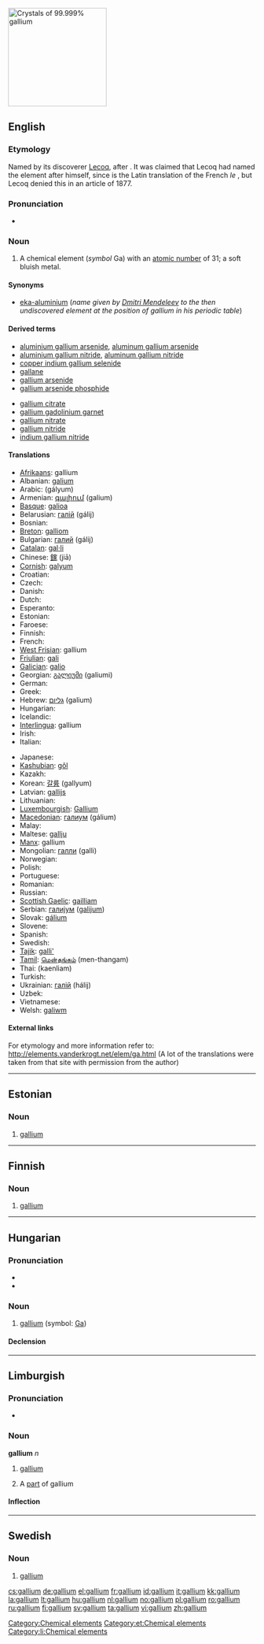 [[Image:Gallium1 640x480.jpg|200px|thumb|Crystals of 99.999% gallium]]
{{also|Gallium}}
==English==
{{elements|Ga|zinc|Zn|germanium|Ge}}
{{wikipedia}}

===Etymology===
Named by its discoverer [[w:Paul Emile Lecoq de Boisbaudran|Lecoq]], after {{etyl|la}} {{term|Gallia||Gaul|lang=la}}. It was claimed that Lecoq had named the element after himself, since {{term|gallus|lang=la}} is the Latin translation of the French ''le {{term|coq|lang=fr}}'', but Lecoq denied this in an article of 1877.

===Pronunciation===
* {{IPA|/ˈgælɪəm/}}

===Noun===
{{en-noun|-}}

# A chemical element (''symbol'' Ga) with an [[atomic number]] of 31; a soft bluish metal.

====Synonyms====
* [[eka-aluminium]] (''name given by [[w:Dmitri Mendeleev|Dmitri Mendeleev]] to the then undiscovered element at the position of gallium in his periodic table'')

====Derived terms====
{{top2}}
* [[aluminium gallium arsenide]], [[aluminum gallium arsenide]]
* [[aluminium gallium nitride]], [[aluminum gallium nitride]]
* [[copper indium gallium selenide]]
* [[gallane]]
* [[gallium arsenide]]
* [[gallium arsenide phosphide]]
{{mid2}}
* [[gallium citrate]]
* [[gallium gadolinium garnet]]
* [[gallium nitrate]]
* [[gallium nitride]]
* [[indium gallium nitride]]
{{bottom}}

====Translations====
{{trans-top|chemical element}}
* [[Afrikaans]]: gallium
* Albanian: [[galium]]
* Arabic: {{Arab|[[جاليوم]]}} (gályum) {{m}}
* Armenian: [[գալիում]] (galium)
* [[Basque]]: [[galioa]]
* Belarusian: [[галiй]] (gálij) {{m}}
* Bosnian: {{t-|bs|galij}}
* [[Breton]]: [[galliom]]
* Bulgarian: [[галий]] (gálij) {{m}}
* [[Catalan]]: [[gal·li]]
* Chinese: [[鎵]] (jiā)
* [[Cornish]]: [[galyum]]
* Croatian: {{t-|hr|galij|m}}
* Czech: {{t+|cs|gallium}}
* Danish: {{t-|da|gallium}}
* Dutch: {{t+|nl|gallium|n}}
* Esperanto: {{t-|eo|galio|xs=Esperanto}}
* Estonian: {{t-|et|gallium}}
* Faroese: {{t-|fo|gallium|xs=Faroese}}
* Finnish: {{t+|fi|gallium}}
* French: {{t+|fr|gallium|m}}
* [[West Frisian]]: gallium
* [[Friulian]]: [[gali]]
* [[Galician]]: [[galio]]
* Georgian: [[გალიუმი]] (galiumi)
* German: {{t+|de|Gallium|n}}
* Greek: {{t+|el|γάλλιο|n|tr=gállio|sc=Grek}}
* Hebrew: [[גליום]] (galium)
* Hungarian: {{t+|hu|gallium}}
* Icelandic: {{t+|is|gallín}}
* [[Interlingua]]: gallium
* Irish: {{t+|ga|gailliam|xs=Irish}}
* Italian: {{t+|it|gallio|m}}
{{trans-mid}}
* Japanese: {{t+|ja|ガリウム|tr=gariumu|sc=Jpan}}
* [[Kashubian]]: [[gôl]]
* Kazakh: {{t-|kk|галлий|tr=gálliy|sc=Cyrl|xs=Kazakh}}
* Korean: [[갈륨]] (gallyum)
* Latvian: [[gallijs]]
* Lithuanian: {{t+|lt|galis|xs=Lithuanian}}
* [[Luxembourgish]]: [[Gallium]]
* [[Macedonian]]: [[галиум]] (gálium) {{m}}
* Malay: {{t-|ms|gallium|xs=Malay}}
* Maltese: [[gallju]]
* [[Manx]]: gallium
* Mongolian: [[галли]] (galli)
* Norwegian: {{t+|no|gallium}}
* Polish: {{t+|pl|gal|m}}
* Portuguese: {{t+|pt|gálio|m}}
* Romanian: {{t+|ro|galiu|n}}
* Russian: {{t+|ru|галлий|m|tr=gállij|sc=Cyrl}}
* [[Scottish Gaelic]]: [[gailliam]]
* Serbian: [[галиjум]] ([[galijum]]) {{m}}
* Slovak: [[gálium]]
* Slovene: {{t+|sl|galij}}
* Spanish: {{t+|es|galio|m}}
* Swedish: {{t+|sv|gallium|n}}
* [[Tajik]]: [[galli']]
* [[Tamil]]: [[மென்தங்கம்]] (men-thangam)
* Thai: {{Thai|[[แกลเลียม]]}} (kaenliam)
* Turkish: {{t+|tr|galyum}}
* Ukrainian: [[галiй]] (hálij) {{m}}
* Uzbek: {{t-|uz|галлий|tr=galliy|sc=Cyrl|xs=Uzbek}}
* Vietnamese: {{t-|vi|gali|xs=Vietnamese}}
* Welsh: [[galiwm]]
{{trans-bottom}}

====External links====
For etymology and more information refer to:
http://elements.vanderkrogt.net/elem/ga.html
(A lot of the translations were taken from that site with permission from the author)

[[Category:Chemical elements]]

----

==Estonian==

===Noun===
{{infl|et|noun}}

# [[#English|gallium]]

[[Category:et:Chemical elements]]

----

==Finnish==
{{wikipedia|lang=fi}}

===Noun===
{{fi-noun|gallium|type=kalsium}}

# {{element|lang=fi}} [[#English|gallium]]

----

==Hungarian==
{{wikipedia|lang=hu}}

===Pronunciation===
* {{IPA|/ˈgɒlːijum/|lang=hu}}
* {{hyphenation|gal|li|um}}

===Noun===
{{hu-noun|ok}}

# {{element|lang=hu}} [[gallium#English|gallium]] (symbol: [[Ga]])

====Declension====
{{hu-decl-ok|galliu|m|ot}}{{hu-pos-otok|gallium||ai}}

----

==Limburgish==

===Pronunciation===
* {{IPA|[ˈʝɑ˦ʎɔ˧m]|lang=li}}

===Noun===
'''gallium''' ''n''

# {{uncountable|lang=li}} [[gallium#English|gallium]]
# A [[part]] of gallium

====Inflection====
{{li-noun-um|galli}}

[[Category:li:Chemical elements]]


----
==Swedish==
{{wikipedia|lang=sv}}

===Noun===
{{infl|sv|noun|g=n}}
{{sv-noun-unc-n|2=galliumet}}

# {{context|chemical element|lang=sv}} [[#English|gallium]]


[[cs:gallium]]
[[de:gallium]]
[[el:gallium]]
[[fr:gallium]]
[[id:gallium]]
[[it:gallium]]
[[kk:gallium]]
[[la:gallium]]
[[lt:gallium]]
[[hu:gallium]]
[[nl:gallium]]
[[no:gallium]]
[[pl:gallium]]
[[ro:gallium]]
[[ru:gallium]]
[[fi:gallium]]
[[sv:gallium]]
[[ta:gallium]]
[[vi:gallium]]
[[zh:gallium]]